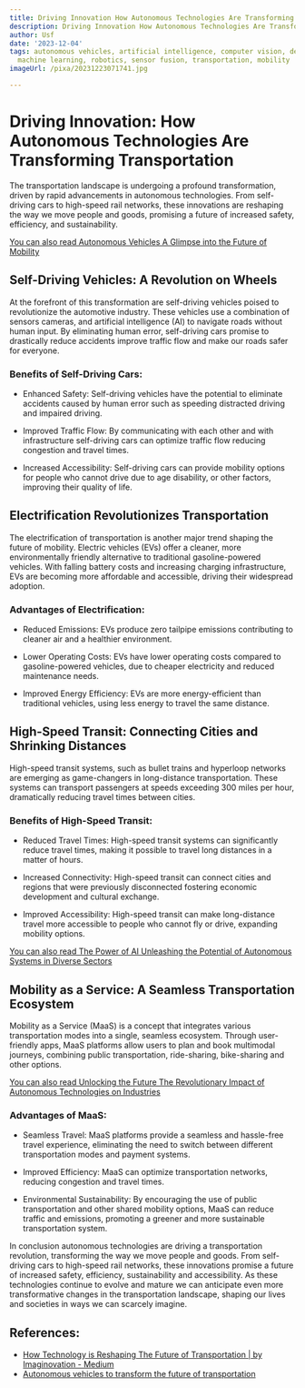 ```yaml
---
title: Driving Innovation How Autonomous Technologies Are Transforming Transportation
description: Driving Innovation How Autonomous Technologies Are Transforming Transportation
author: Usf
date: '2023-12-04'
tags: autonomous vehicles, artificial intelligence, computer vision, deep learning,
  machine learning, robotics, sensor fusion, transportation, mobility
imageUrl: /pixa/20231223071741.jpg

---
```

# **Driving Innovation: How  Autonomous Technologies Are Transforming Transportation**

The transportation landscape is  undergoing a  profound transformation, driven by  rapid advancements in  autonomous technologies.  From self-driving cars to high-speed  rail networks, these innovations are  reshaping the way  we move people and goods,  promising a future of increased safety,  efficiency, and sustainability.

[You can also read Autonomous Vehicles  A Glimpse into the Future of Mobility](Autonomous%20Vehicles%20A%20Glimpse%20into%20the%20Future%20of%20Mobility)


## **Self-Driving Vehicles: A Revolution on Wheels**

At the forefront  of  this transformation are self-driving vehicles poised to revolutionize the automotive  industry. These vehicles use a combination of sensors  cameras, and artificial intelligence (AI) to navigate roads without human input. By  eliminating human error, self-driving cars promise to drastically reduce accidents improve traffic flow and make our roads  safer for everyone.

### **Benefits of Self-Driving Cars:**

-  Enhanced  Safety: Self-driving vehicles have  the potential to  eliminate accidents caused by human error such  as speeding distracted driving and impaired driving.

- Improved Traffic Flow: By communicating  with each other and with infrastructure  self-driving cars can optimize traffic  flow reducing congestion and travel times.

- Increased Accessibility: Self-driving cars can provide mobility options for people who cannot drive due to age disability, or other factors, improving their quality of life.

## **Electrification Revolutionizes Transportation**

The  electrification of transportation is  another  major trend shaping the future of mobility. Electric vehicles (EVs) offer a cleaner, more environmentally friendly alternative to traditional gasoline-powered vehicles. With  falling battery costs  and increasing  charging infrastructure, EVs are  becoming more affordable and accessible, driving their widespread adoption.

### **Advantages  of Electrification:**

- Reduced  Emissions: EVs produce zero tailpipe emissions contributing to cleaner air and a healthier environment.

-  Lower Operating Costs: EVs have lower operating costs compared to gasoline-powered vehicles, due to cheaper electricity and reduced maintenance  needs.

- Improved Energy Efficiency: EVs are more energy-efficient than traditional  vehicles, using less energy to travel the same distance.

## **High-Speed Transit: Connecting Cities  and Shrinking Distances**

High-speed transit systems, such as bullet  trains and hyperloop networks are emerging as game-changers in long-distance transportation. These systems can transport passengers at speeds exceeding 300 miles per hour, dramatically reducing travel times between cities.

### **Benefits of High-Speed Transit:**

- Reduced Travel Times: High-speed transit systems can  significantly reduce travel times, making it  possible to travel long distances in  a matter of hours.

- Increased Connectivity: High-speed transit can connect  cities and regions that were previously disconnected fostering economic  development and cultural exchange.

- Improved Accessibility: High-speed transit can make long-distance travel more accessible to people who cannot fly or drive, expanding mobility options.

[You can also  read The  Power of AI Unleashing the Potential of Autonomous Systems in Diverse Sectors](The%20Power%20of%20AI%20Unleashing%20the%20Potential%20of%20Autonomous%20Systems%20in%20Diverse%20Sectors)


## **Mobility as a Service: A Seamless Transportation Ecosystem**

Mobility as a Service (MaaS) is a concept  that integrates various transportation modes into a single, seamless ecosystem. Through user-friendly apps, MaaS platforms allow users to plan and book multimodal journeys, combining public transportation, ride-sharing, bike-sharing and other options.

[You can also  read Unlocking the Future The Revolutionary Impact of Autonomous Technologies on Industries](Unlocking%20the%20Future%20The%20Revolutionary%20Impact%20of%20Autonomous%20Technologies%20on%20Industries)


###  **Advantages of MaaS:**

- Seamless Travel: MaaS platforms provide a seamless and hassle-free travel experience, eliminating the need to switch between different transportation modes and payment systems.

-  Improved Efficiency:  MaaS can optimize transportation networks, reducing congestion and travel times.

- Environmental Sustainability: By encouraging the use of public transportation and other shared mobility options, MaaS can reduce traffic and  emissions, promoting  a greener and more  sustainable transportation system.

In conclusion autonomous technologies are driving a transportation revolution, transforming the  way we move people and goods. From self-driving cars to  high-speed rail  networks, these innovations promise a future of increased safety, efficiency, sustainability and accessibility. As these technologies continue to evolve and mature we can anticipate even more transformative changes in the  transportation  landscape, shaping our  lives and societies in ways we can scarcely imagine.

## References:
- [How Technology is Reshaping The Future of Transportation | by Imaginovation - Medium](https://medium.com/@Imaginovation/how-technology-is-reshaping-the-future-of-transportation-7ca4786ad7fe)
- [Autonomous vehicles to transform the future of transportation](https://www.vehicleservicepros.com/industry-news/article/21256208/autonomous-vehicles-to-transform-the-future-of-transportation)
